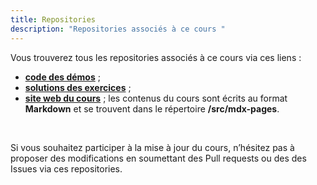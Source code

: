 ---
title: Repositories
description: "Repositories associés à ce cours "
---
Vous trouverez tous les repositories associés à ce cours via ces liens :
- [**code des démos**](https://github.com/e-vinci/baja-demos) ;
- [**solutions des exercices**](https://github.com/e-vinci/baja-exercises) ; 
- [**site web du cours**](https://github.com/e-vinci/baja) ; les contenus du cours sont
écrits au format **Markdown** et se trouvent dans le répertoire **/src/mdx-pages**.

<br/>

Si vous souhaitez participer à la mise à jour du cours, n’hésitez pas à proposer des modifications 
en soumettant des Pull requests ou des des Issues via ces repositories.